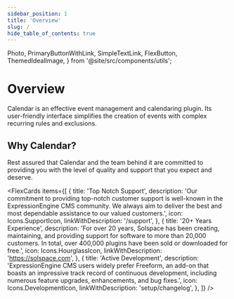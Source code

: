 ```yaml
---
sidebar_position: 1
title: 'Overview'
slug: /
hide_table_of_contents: true
---
```



  Photo,
  PrimaryButtonWithLink,
  SimpleTextLink,
  FlexButton,
  ThemedIdealImage,
} from '@site/src/components/utils';

# Overview

<div className="flex flex-col items-center gap-6 mt-20 mb-5 px-8">
  <ThemedIdealImage
    sources={{
      light: require('@site/static/img/intro/calendar-light.png'),
      dark: require('@site/static/img/intro/calendar-dark.png'),
    }}
    className="max-w-3xl"
    alt="Calendar 1 for ExpressionEngine CMS"
  />
  <p className="text-center max-w-3xl">
    Calendar is an effective event management and calendaring plugin. Its user-friendly interface simplifies the creation of events with complex recurring rules and exclusions.
  </p>
  <FlexButton
    items={[
      { to: 'guides/getting-started', label: 'Search' },
      { to: 'guides/getting-started', label: 'Getting Started' },
    ]}
  />
  <small>
    <SimpleTextLink
      to="https://expressionengine.com/add-ons/calendar"
      label="RISK-FREE 30 DAY SATISFACTION GUARANTEE!"
    />
  </small>
</div>

## Why Calendar?

Rest assured that Calendar and the team behind it are committed to providing you with the level of quality and support that you expect and deserve.

<FlexCards
  items={[
    {
      title: 'Top Notch Support',
      description:
        'Our commitment to providing top-notch customer support is well-known in the ExpressionEngine CMS community. We always aim to deliver the best and most dependable assistance to our valued customers.',
      icon: Icons.SupportIcon,
      linkWithDescription: '/support',
    },
    {
      title: '20+ Years Experience',
      description:
        'For over 20 years, Solspace has been creating, maintaining, and providing support for software to more than 20,000 customers. In total, over 400,000 plugins have been sold or downloaded for free.',
      icon: Icons.HourglassIcon,
      linkWithDescription: 'https://solspace.com',
    },
    {
      title: 'Active Development',
      description:
        'ExpressionEngine CMS users widely prefer Freeform, an add-on that boasts an impressive track record of continuous development, including numerous feature upgrades, enhancements, and bug fixes.',
      icon: Icons.DevelopmentIcon,
      linkWithDescription: 'setup/changelog',
    },
  ]}
/>
